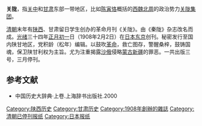 '''关陇'''，指[[关中|关中]]和[[甘肃|甘肃]]东部一带地区，比如[[陈寅恪|陈寅恪]]概括的[[西魏|西魏]][[北周|北周]]的政治势力[[关陇集团|关陇集团]]。

[[清朝|清朝]]末年有[[陕西|陕西]]、甘肃留日学生创办的革命月刊《关陇》。由《秦陇》杂志改名而成。[[光绪|光绪]]三十四年[[正月初一|正月初一]]日（1908年2月2日）在[[日本|日本]][[东京|东京]]创刊。秘密发行至国内陕甘地区，党积龄（松年）编辑。以鼓吹[[革命|革命]]，救亡图存，警醒桑梓，鼓铸国魂，保卫陕甘利权为主旨。尤为注重揭露[[沙俄|沙俄]]侵略[[蒙古|蒙古]][[新疆|新疆]]的罪恶。一共出版三号，三月停刊。

==参考文献==
*中国历史大辞典·上卷.上海辞书出版社.2000

{{DEFAULTSORT:G}}
[[Category:陕西历史|Category:陕西历史]]
[[Category:甘肃历史|Category:甘肃历史]]
[[Category:1908年創辦的雜誌|Category:1908年創辦的雜誌]]
[[Category:清朝已停刊报纸|Category:清朝已停刊报纸]]
[[Category:日本报纸|Category:日本报纸]]